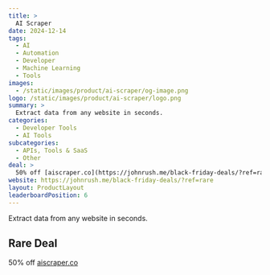 ```yaml
---
title: >
  AI Scraper
date: 2024-12-14
tags:
  - AI
  - Automation
  - Developer
  - Machine Learning
  - Tools
images:
  - /static/images/product/ai-scraper/og-image.png
logo: /static/images/product/ai-scraper/logo.png
summary: >
  Extract data from any website in seconds.
categories:
  - Developer Tools
  - AI Tools
subcategories:
  - APIs, Tools & SaaS
  - Other
deal: >
  50% off [aiscraper.co](https://johnrush.me/black-friday-deals/?ref=rare)
website: https://johnrush.me/black-friday-deals/?ref=rare
layout: ProductLayout
leaderboardPosition: 6
---
```

Extract data from any website in seconds.

## Rare Deal

50% off [aiscraper.co](https://johnrush.me/black-friday-deals/?ref=rare)
